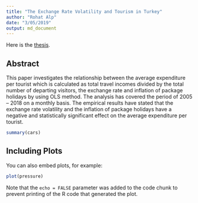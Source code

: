 ```yaml
---
title: "The Exchange Rate Volatility and Tourism in Turkey"
author: "Rohat Alp"
date: "3/05/2019"
output: md_document
---
```


Here is the [thesis](https://alprohat.netlify.com/thesis/thesis.pdf).


## Abstract 

This paper investigates the relationship between the average expenditure per tourist which is calculated as total travel incomes   divided by the total number of departing visitors, the exchange rate and inflation of package holidays by using OLS method. The    analysis has covered the period of 2005 – 2018 on a monthly basis. The empirical results have stated that the exchange rate        volatility and the inflation of package holidays have a negative and statistically significant effect on the average expenditure   per tourist.

```r
summary(cars)
```

## Including Plots

You can also embed plots, for example:

```r
plot(pressure)
```

Note that the `echo = FALSE` parameter was added to the code chunk to prevent printing of the R code that generated the plot.

